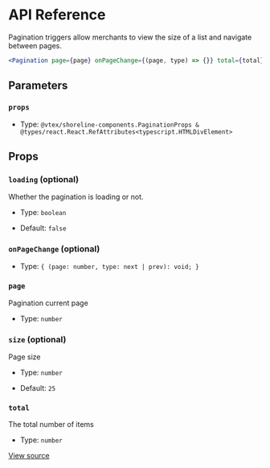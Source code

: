 # API Reference

Pagination triggers allow merchants to view the size of a list and navigate between pages.

```jsx
<Pagination page={page} onPageChange={(page, type) => {}} total={total} />
```

## Parameters

### `props`

- Type: `@vtex/shoreline-components.PaginationProps & @types/react.React.RefAttributes<typescript.HTMLDivElement>`

## Props

### `loading` (optional)

Whether the pagination is loading or not.

- Type: `boolean`

- Default: `false`

### `onPageChange` (optional)

- Type: `{ (page: number, type: next | prev): void; }`

### `page`

Pagination current page

- Type: `number`

### `size` (optional)

Page size

- Type: `number`

- Default: `25`

### `total`

The total number of items

- Type: `number`

[View source](https://github.com/vtex/shoreline/blob/bc05345df/packages/components/src/pagination/pagination.tsx#L24)
